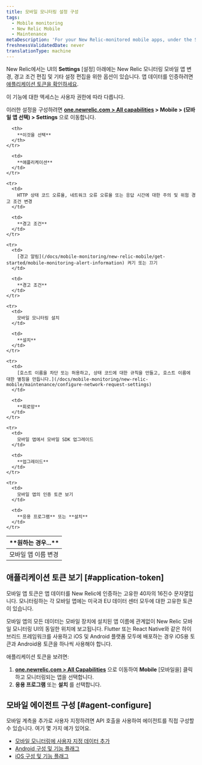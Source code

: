 ```yaml
---
title: 모바일 모니터링 설정 구성
tags:
  - Mobile monitoring
  - New Relic Mobile
  - Maintenance
metaDescription: 'For your New Relic-monitored mobile apps, under the Settings tab there are options for editing various settings.'
freshnessValidatedDate: never
translationType: machine
---
```


New Relic에서는 <InlinePopover type="mobile"/>UI의 **Settings** \[설정] 아래에는 New Relic 모니터링 모바일 앱 변경, 경고 조건 편집 및 기타 설정 편집을 위한 옵션이 있습니다. 앱 데이터를 인증하려면 [애플리케이션 토큰을 확인하세요](/docs/mobile-monitoring/new-relic-mobile/maintenance/configure-settings-for-mobile-monitoring/#application-token).

<Callout variant="important">
  이 기능에 대한 액세스는 사용자 권한에 따라 다릅니다.
</Callout>

이러한 설정을 구성하려면 **[one.newrelic.com > All capabilities](https://one.newrelic.com/all-capabilities) > Mobile > (모바일 앱 선택) > Settings** 으로 이동합니다.

<table>
  <thead>
    <tr>
      <th width={350}>
        **원하는 경우...**
      </th>

      <th>
        **이것을 선택**
      </th>
    </tr>
  </thead>

  <tbody>
    <tr>
      <td>
        모바일 앱 이름 변경
      </td>

      <td>
        **애플리케이션**
      </td>
    </tr>

    <tr>
      <td>
        HTTP 상태 코드 오류율, 네트워크 오류 오류율 또는 응답 시간에 대한 주의 및 위험 경고 조건 변경
      </td>

      <td>
        **경고 조건**
      </td>
    </tr>

    <tr>
      <td>
        [경고 알림](/docs/mobile-monitoring/new-relic-mobile/get-started/mobile-monitoring-alert-information) 켜기 또는 끄기
      </td>

      <td>
        **경고 조건**
      </td>
    </tr>

    <tr>
      <td>
        모바일 모니터링 설치
      </td>

      <td>
        **설치**
      </td>
    </tr>

    <tr>
      <td>
        [호스트 이름을 차단 또는 허용하고, 상태 코드에 대한 규칙을 만들고, 호스트 이름에 대한 별칭을 만듭니다.](/docs/mobile-monitoring/new-relic-mobile/maintenance/configure-network-request-settings)
      </td>

      <td>
        **회로망**
      </td>
    </tr>

    <tr>
      <td>
        모바일 앱에서 모바일 SDK 업그레이드
      </td>

      <td>
        **업그레이드**
      </td>
    </tr>

    <tr>
      <td>
        모바일 앱의 인증 토큰 보기
      </td>

      <td>
        **응용 프로그램** 또는 **설치**
      </td>
    </tr>
  </tbody>
</table>

## 애플리케이션 토큰 보기 [#application-token]

모바일 앱 토큰은 앱 데이터를 New Relic에 인증하는 고유한 40자의 16진수 문자열입니다. 모니터링하는 각 모바일 앱에는 미국과 EU 데이터 센터 모두에 대한 고유한 토큰이 있습니다.

모바일 앱의 모든 데이터는 모바일 장치에 설치된 앱 이름에 관계없이 New Relic 모바일 모니터링 UI의 동일한 위치에 보고됩니다. Flutter 또는 React Native와 같은 하이브리드 프레임워크를 사용하고 iOS 및 Android 플랫폼 모두에 배포하는 경우 iOS용 토큰과 Android용 토큰을 하나씩 사용해야 합니다.

애플리케이션 토큰을 보려면:

1. **[one.newrelic.com > All Capabilities](https://one.newrelic.com/all-capabilities)** 으로 이동하여 **Mobile** \[모바일을] 클릭하고 모니터링되는 앱을 선택합니다.
2. **응용 프로그램** 또는 **설치** 를 선택합니다.

## 모바일 에이전트 구성 [#agent-configure]

모바일 계측을 추가로 사용자 지정하려면 API 호출을 사용하여 에이전트를 직접 구성할 수 있습니다. 여기 몇 가지 예가 있어요.

* [모바일 모니터링에 사용자 지정 데이터 추가](/docs/mobile-monitoring/new-relic-mobile/maintenance/add-custom-data-new-relic-mobile)
* [Android 구성 및 기능 플래그](/docs/mobile-monitoring/new-relic-mobile-android/install-configure/android-agent-configuration-feature-flags)
* [iOS 구성 및 기능 플래그](/docs/mobile-monitoring/new-relic-mobile-ios/api-guides/ios-agent-configuration-feature-flags)